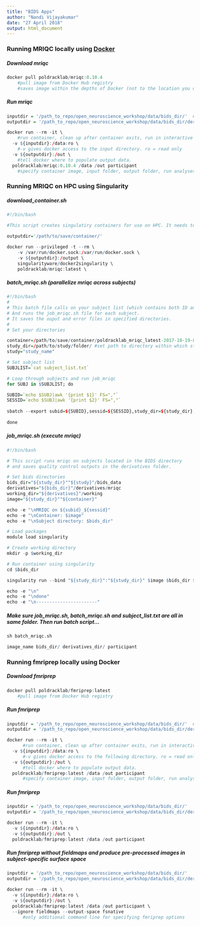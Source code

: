 ```yaml
---
title: "BIDS Apps"
author: "Nandi Vijayakumar"
date: "27 April 2018"
output: html_document
---
```


### Running MRIQC locally using [Docker](https://www.google.com)
##### Download mriqc
```r

docker pull poldracklab/mriqc:0.10.4
    #pull image from Docker Hub registry
    #saves image within the depths of Docker (not to the location you downloaded it from)
```

##### Run mriqc
```r

inputdir = '/path_to_repo/open_neuroscience_workshop/data/bids_dir/'  #specify directory where bids formatted data lives
outputdir = '/path_to_repo/open_neuroscience_workshop/data/bids_dir/derivatives/' #specify output (derivatives) directory

docker run --rm -it \  
    #run container, clean up after container exits, run in interactive mode
  -v ${inputdir}:/data:ro \ 
    #-v gives docker access to the input directory. ro = read only
  -v ${outputdir}:/out \  
    #tell docker where to populate output data.
  poldracklab/mriqc:0.10.4 /data /out participant  
    #specify container image, input folder, output folder, run analyses on participant level

```

### Running MRIQC on HPC using Singularity
##### download_container.sh
```r
#!/bin/bash

#This script creates singulatiry containers for use on HPC. It needs to be run on a local machine (with Docker installed) and then transferred to HPC.

outputdir='/path/to/save/container/'

docker run --privileged -t --rm \
    -v /var/run/docker.sock:/var/run/docker.sock \
    -v ${outputdir}:/output \
    singularityware/docker2singularity \
    poldracklab/mriqc:latest \

```

##### batch_mriqc.sh (parallelize mriqc across subjects)
```r
#!/bin/bash
#
# This batch file calls on your subject list (which contains both ID and wave number: SID000,wave1). 
# And runs the job_mriqc.sh file for each subject. 
# It saves the ouput and error files in specified directories.
#
# Set your directories

container=/path/to/save/container/poldracklab_mriqc_latest-2017-10-19-8992ca9444b6.img
study_dir=/path/to/study/folder/ #set path to directory within which study folder lives
study="study_name" 

# Set subject list
SUBJLIST=`cat subject_list.txt`

# Loop through subjects and run job_mriqc
for SUBJ in $SUBJLIST; do

SUBID=`echo $SUBJ|awk '{print $1}' FS=","`
SESSID=`echo $SUBJ|awk '{print $2}' FS=","`
  
sbatch --export subid=${SUBID},sessid=${SESSID},study_dir=${study_dir},study=${study},container=${container} --job-name mriqc --partition=long -n16 --mem=75G --time=20:00:00 -o "${study_dir}"/"${study}"/TAG_scripts/fMRI/ppc/output/"${SUBID}"_"${SESSID}"_mriqc_output.txt -e "${study_dir}"/"${study}"/TAG_scripts/fMRI/ppc/output/"${SUBID}"_"${SESSID}"_mriqc_error.txt job_mriqc.sh
	
done
```

##### job_mriqc.sh (execute mriqc)
```r
#!/bin/bash

# This script runs mriqc on subjects located in the BIDS directory 
# and saves quality control outputs in the derivatives folder.

# Set bids directories
bids_dir="${study_dir}""${study}"/bids_data
derivatives="${bids_dir}"/derivatives/mriqc
working_dir="${derivatives}"/working
image="${study_dir}""${container}"

echo -e "\nMRIQC on ${subid}_${sessid}"
echo -e "\nContainer: $image"
echo -e "\nSubject directory: $bids_dir"

# Load packages
module load singularity

# Create working directory
mkdir -p $working_dir

# Run container using singularity
cd $bids_dir

singularity run --bind "${study_dir}":"${study_dir}" $image $bids_dir $derivatives participant --participant_label $subid --session-id $sessid -w $working_dir --n_procs 16 --mem_gb 64

echo -e "\n"
echo -e "\ndone"
echo -e "\n-----------------------"
```

##### Make sure job_mriqc.sh, batch_mriqc.sh and subject_list.txt are all in same folder. Then run batch script...
```r
sh batch_mriqc.sh
```

```r
image_name bids_dir/ derivatives_dir/ participant 
```


### Running fmriprep locally using Docker
##### Download fmriprep
```r
docker pull poldracklab/fmriprep:latest
    #pull image from Docker Hub registry
```

##### Run fmriprep
```r
inputdir = '/path_to_repo/open_neuroscience_workshop/data/bids_dir/'  #specify directory where bids formatted data lives
outputdir = '/path_to_repo/open_neuroscience_workshop/data/bids_dir/derivatives/' #specify output (derivatives) directory

docker run --rm -it \  
      #run container, clean up after container exits, run in interactive mode
  -v ${inputdir}:/data:ro \  
      #-v gives docker access to the following directory. ro = read only
  -v ${outputdir}:/out \  
      #tell docker where to populate output data.
  poldracklab/fmriprep:latest /data /out participant  
      #specify container image, input folder, output folder, run analyses on participant level
```

##### Run fmriprep
```r
inputdir = '/path_to_repo/open_neuroscience_workshop/data/bids_dir/'  
outputdir = '/path_to_repo/open_neuroscience_workshop/data/bids_dir/derivatives/' 

docker run --rm -it \  
  -v ${inputdir}:/data:ro \  
  -v ${outputdir}:/out \  
  poldracklab/fmriprep:latest /data /out participant  
```

##### Run fmriprep without fieldmaps and produce pre-processed images in subject-specific surface space
```r
inputdir = '/path_to_repo/open_neuroscience_workshop/data/bids_dir/'
outputdir = '/path_to_repo/open_neuroscience_workshop/data/bids_dir/derivatives/' 

docker run --rm -it \  
  -v ${inputdir}:/data:ro \  
  -v ${outputdir}:/out \  
  poldracklab/fmriprep:latest /data /out participant \ 
  --ignore fieldmaps --output-space fsnative 
      #only additional command line for specifying fmriprep options 
```